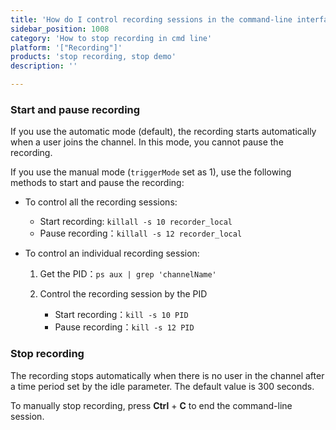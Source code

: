 ```yaml
---
title: 'How do I control recording sessions in the command-line interface?'
sidebar_position: 1008 
category: 'How to stop recording in cmd line' 
platform: '["Recording"]'
products: 'stop recording, stop demo'   
description: '' 

---
```



### Start and pause recording

If you use the automatic mode (default), the recording starts automatically when a user joins the channel. In this mode, you cannot pause the recording.

If you use the manual mode (`triggerMode` set as 1), use the following methods to start and pause the recording:

- To control all the recording sessions:

  - Start recording: `killall -s 10 recorder_local`
  - Pause recording：`killall -s 12 recorder_local`
  
- To control an individual recording session:

   1. Get the PID：`ps aux | grep 'channelName'`
   2. Control the recording session by the PID

      - Start recording：`kill -s 10 PID`
      - Pause recording：`kill -s 12 PID`

### Stop recording

The recording stops automatically when there is no user in the channel after a time period set by the idle parameter. The default value is 300 seconds. 

To manually stop recording, press **Ctrl** + **C** to end the command-line session.